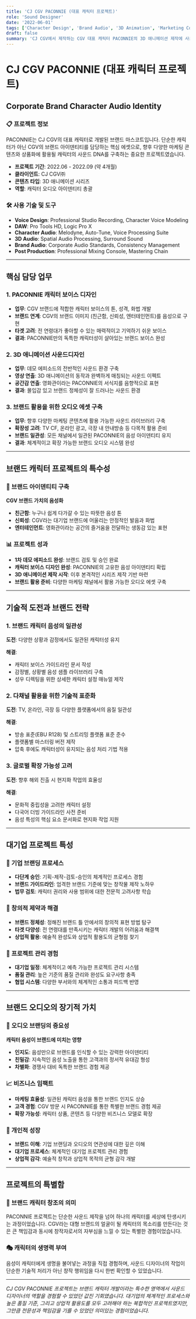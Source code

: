 ```yaml
---
title: 'CJ CGV PACONNIE (대표 캐릭터 프로젝트)'
role: 'Sound Designer'
date: '2022-06-01'
tags: ['Character Design', 'Brand Audio', '3D Animation', 'Marketing Content', 'Voice Design']
draft: false
summary: 'CJ CGV에서 제작하는 CGV 대표 캐릭터 PACONNIE의 3D 애니메이션 제작에 사운드 디자이너로 참여했습니다. 브랜드 캐릭터의 정체성을 확립하는 핵심적인 역할을 담당하여, 캐릭터 보이스 디자인부터 애니메이션 전반의 사운드디자인, BGM 제작, 믹싱&마스터링까지 오디오 제작의 전 과정을 수행했습니다. 대기업 브랜드 캐릭터라는 특수성을 고려하여 상업적 활용도와 브랜드 일관성을 모두 만족하는 결과물을 완성했습니다.'
---
```


# CJ CGV PACONNIE (대표 캐릭터 프로젝트)

<div className="project-overview">

## Corporate Brand Character Audio Identity

### 📋 프로젝트 정보

PACONNIE는 CJ CGV의 대표 캐릭터로 개발된 브랜드 마스코트입니다. 단순한 캐릭터가 아닌 CGV의 브랜드 아이덴티티를 담당하는 핵심 에셋으로, 향후 다양한 마케팅 콘텐츠와 상품화에 활용될 캐릭터의 사운드 DNA를 구축하는 중요한 프로젝트였습니다.

- **프로젝트 기간**: 2022.06 - 2022.09 (약 4개월)
- **클라이언트**: CJ CGV㈜
- **콘텐츠 타입**: 3D 애니메이션 시리즈
- **역할**: 캐릭터 오디오 아이덴티티 총괄

</div>

<div className="tech-stack">

### 🛠️ 사용 기술 및 도구

- **Voice Design**: Professional Studio Recording, Character Voice Modeling
- **DAW**: Pro Tools HD, Logic Pro X
- **Character Audio**: Melodyne, Auto-Tune, Voice Processing Suite
- **3D Audio**: Spatial Audio Processing, Surround Sound
- **Brand Audio**: Corporate Audio Standards, Consistency Management
- **Post Production**: Professional Mixing Console, Mastering Chain

</div>

---

## 핵심 담당 업무

<div className="problem-solution">

<div className="challenge-item">

### 1. PACONNIE 캐릭터 보이스 디자인

- **업무**: CGV 브랜드에 적합한 캐릭터 보이스의 톤, 성격, 화법 개발
- **브랜드 연계**: CGV의 브랜드 이미지 (친근함, 신뢰성, 엔터테인먼트)를 음성으로 구현
- **타겟 고려**: 전 연령대가 좋아할 수 있는 매력적이고 기억하기 쉬운 보이스
- **결과**: PACONNIE만의 독특한 캐릭터성이 살아있는 브랜드 보이스 완성

</div>

<div className="challenge-item">

### 2. 3D 애니메이션 사운드디자인

- **업무**: 데모 에피소드의 전반적인 사운드 환경 구축
- **영상 연출**: 3D 애니메이션의 동작과 완벽하게 매칭되는 사운드 이펙트
- **공간감 연출**: 영화관이라는 PACONNIE의 서식지를 음향적으로 표현
- **결과**: 몰입감 있고 브랜드 정체성이 잘 드러나는 사운드 환경

</div>

<div className="challenge-item">

### 3. 브랜드 활용을 위한 오디오 에셋 구축

- **업무**: 향후 다양한 마케팅 콘텐츠에 활용 가능한 사운드 라이브러리 구축
- **확장성 고려**: TV CF, 온라인 광고, 극장 내 안내방송 등 다목적 활용 준비
- **브랜드 일관성**: 모든 채널에서 일관된 PACONNIE의 음성 아이덴티티 유지
- **결과**: 체계적이고 확장 가능한 브랜드 오디오 시스템 완성

</div>

</div>

---

## 브랜드 캐릭터 프로젝트의 특수성

<div className="achievements">

### 🎯 브랜드 아이덴티티 구축

**CGV 브랜드 가치의 음성화**

- **친근함**: 누구나 쉽게 다가갈 수 있는 따뜻한 음성 톤
- **신뢰성**: CGV라는 대기업 브랜드에 어울리는 안정적인 발음과 화법
- **엔터테인먼트**: 영화관이라는 공간의 즐거움을 전달하는 생동감 있는 표현

### 📊 프로젝트 성과

- **1차 데모 에피소드 완성**: 브랜드 검토 및 승인 완료
- **캐릭터 보이스 디자인 완성**: PACONNIE의 고유한 음성 아이덴티티 확립
- **3D 애니메이션 제작 시작**: 이후 본격적인 시리즈 제작 기반 마련
- **브랜드 활용 준비**: 다양한 마케팅 채널에서 활용 가능한 오디오 에셋 구축

</div>

---

## 기술적 도전과 브랜드 전략

<div className="technical-challenges">

### 1. 브랜드 캐릭터 음성의 일관성

**도전**: 다양한 상황과 감정에서도 일관된 캐릭터성 유지

**해결**:

- 캐릭터 보이스 가이드라인 문서 작성
- 감정별, 상황별 음성 샘플 라이브러리 구축
- 성우 디렉팅을 위한 상세한 캐릭터 설정 매뉴얼 제작

### 2. 다채널 활용을 위한 기술적 표준화

**도전**: TV, 온라인, 극장 등 다양한 플랫폼에서의 음질 일관성

**해결**:

- 방송 표준(EBU R128) 및 스트리밍 플랫폼 표준 준수
- 플랫폼별 마스터링 버전 제작
- 압축 후에도 캐릭터성이 유지되는 음성 처리 기법 적용

### 3. 글로벌 확장 가능성 고려

**도전**: 향후 해외 진출 시 현지화 작업의 효율성

**해결**:

- 문화적 중립성을 고려한 캐릭터 설정
- 다국어 더빙 가이드라인 사전 준비
- 음성 특성의 핵심 요소 문서화로 현지화 작업 지원

</div>

---

## 대기업 프로젝트 특성

<div className="insights">

### 💼 기업 브랜딩 프로세스

- **다단계 승인**: 기획-제작-검토-승인의 체계적인 프로세스 경험
- **브랜드 가이드라인**: 엄격한 브랜드 기준에 맞는 창작물 제작 노하우
- **법무 검토**: 캐릭터 권리와 사용 범위에 대한 전문적 고려사항 학습

### 🎨 창의적 제약과 해결

- **브랜드 정체성**: 정해진 브랜드 틀 안에서의 창의적 표현 방법 탐구
- **타겟 다양성**: 전 연령대를 만족시키는 캐릭터 개발의 어려움과 해결책
- **상업적 활용**: 예술적 완성도와 상업적 활용도의 균형점 찾기

### 🌟 프로젝트 관리 경험

- **대기업 일정**: 체계적이고 예측 가능한 프로젝트 관리 시스템
- **품질 관리**: 높은 기준의 품질 관리와 완성도 요구사항 충족
- **협업 시스템**: 다양한 부서와의 체계적인 소통과 피드백 반영

</div>

---

## 브랜드 오디오의 장기적 가치

<div className="long-term-value">

### 🎵 오디오 브랜딩의 중요성

**캐릭터 음성이 브랜드에 미치는 영향**

- **인지도**: 음성만으로 브랜드를 인식할 수 있는 강력한 아이덴티티
- **친밀감**: 지속적인 음성 노출을 통한 고객과의 정서적 유대감 형성
- **차별화**: 경쟁사 대비 독특한 브랜드 경험 제공

### 📈 비즈니스 임팩트

- **마케팅 효율성**: 일관된 캐릭터 음성을 통한 브랜드 인지도 상승
- **고객 경험**: CGV 방문 시 PACONNIE를 통한 특별한 브랜드 경험 제공
- **확장 가능성**: 캐릭터 상품, 콘텐츠 등 다양한 비즈니스 모델로 확장

### 🎯 개인적 성장

- **브랜드 이해**: 기업 브랜딩과 오디오의 연관성에 대한 깊은 이해
- **대기업 프로세스**: 체계적인 대기업 프로젝트 관리 경험
- **상업적 감각**: 예술적 창작과 상업적 목적의 균형 감각 개발

</div>

---

## 프로젝트의 특별함

<div className="special-aspects">

### 🌟 브랜드 캐릭터 창조의 의미

PACONNIE 프로젝트는 단순한 사운드 제작을 넘어 하나의 캐릭터를 세상에 탄생시키는 과정이었습니다. CGV라는 대형 브랜드의 얼굴이 될 캐릭터의 목소리를 만든다는 것은 큰 책임감과 동시에 창작자로서의 자부심을 느낄 수 있는 특별한 경험이었습니다.

### 🎭 캐릭터의 생명력 부여

음성이 캐릭터에게 생명을 불어넣는 과정을 직접 경험하며, 사운드 디자이너의 작업이 단순한 기술적 처리가 아닌 창작 행위임을 다시 한번 확인할 수 있었습니다.

</div>

---

_CJ CGV PACONNIE 프로젝트는 브랜드 캐릭터 개발이라는 특수한 영역에서 사운드 디자이너의 역할을 경험할 수 있었던 값진 기회였습니다. 대기업의 체계적인 프로세스와 높은 품질 기준, 그리고 상업적 활용도를 모두 고려해야 하는 복합적인 프로젝트였지만, 그만큼 전문성과 책임감을 기를 수 있었던 의미있는 경험이었습니다._
